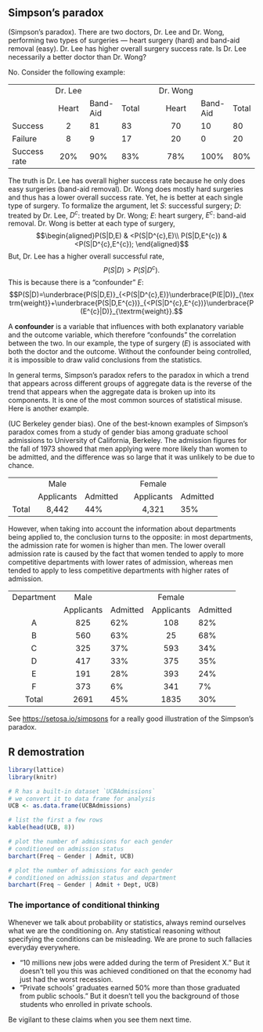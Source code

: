 ## Simpson's paradox

::: {#exm-simpson}
(Simpson's paradox). There are two doctors, Dr. Lee and Dr. Wong,
performing two types of surgeries --- heart surgery (hard) and band-aid
removal (easy). Dr. Lee has higher overall surgery success rate. Is Dr.
Lee necessarily a better doctor than Dr. Wong?

No. Consider the following example:

|              |         |          |       |     |          |          |       |
|--------------|:-------:|----------|-------|-----|:--------:|----------|-------|
|              | Dr. Lee |          |       |     | Dr. Wong |          |       |
|              |  Heart  | Band-Aid | Total |     |  Heart   | Band-Aid | Total |
| Success      |    2    | 81       | 83    |     |    70    | 10       | 80    |
| Failure      |    8    | 9        | 17    |     |    20    | 0        | 20    |
| Success rate |   20%   | 90%      | 83%   |     |   78%    | 100%     | 80%   |

The truth is Dr. Lee has overall higher success rate because he only
does easy surgeries (band-aid removal). Dr. Wong does mostly hard
surgeries and thus has a lower overall success rate. Yet, he is better
at each single type of surgery. To formalize the argument, let $S$:
successful surgery; $D$: treated by Dr. Lee, $D^{c}$: treated by Dr.
Wong; $E$: heart surgery, $E^{c}$: band-aid removal. Dr. Wong is better
at each type of surgery, $$\begin{aligned}P(S|D,E) & <P(S|D^{c},E)\\
P(S|D,E^{c}) & <P(S|D^{c},E^{c});
\end{aligned}$$ But, Dr. Lee has a higher overall successful rate,
$$P(S|D)>P(S|D^{c}).$$ This is because there is a "confounder" $E$:
$$P(S|D)=\underbrace{P(S|D,E)}_{<P(S|D^{c},E)}\underbrace{P(E|D)}_{\textrm{weight}}+\underbrace{P(S|D,E^{c})}_{<P(S|D^{c},E^{c})}\underbrace{P(E^{c}|D)}_{\textrm{weight}}.$$
:::

A **confounder** is a variable that influences with both explanatory
variable and the outcome variable, which therefore "confounds" the
correlation between the two. In our example, the type of surgery ($E$)
is associated with both the doctor and the outcome. Without the
confounder being controlled, it is impossible to draw valid conclusions
from the statistics.

In general terms, Simpson's paradox refers to the paradox in which a
trend that appears across different groups of aggregate data is the
reverse of the trend that appears when the aggregate data is broken up
into its components. It is one of the most common sources of statistical
misuse. Here is another example.

::: {#exm-ucbgender}
(UC Berkeley gender bias). One of the best-known examples of Simpson's
paradox comes from a study of gender bias among graduate school
admissions to University of California, Berkeley. The admission figures
for the fall of 1973 showed that men applying were more likely than
women to be admitted, and the difference was so large that it was
unlikely to be due to chance.

|       |            |          |     |            |          |
|-------|:----------:|----------|-----|:----------:|----------|
|       |    Male    |          |     |   Female   |          |
|       | Applicants | Admitted |     | Applicants | Admitted |
| Total |   8,442    | 44%      |     |   4,321    | 35%      |

However, when taking into account the information about departments
being applied to, the conclusion turns to the opposite: in most
departments, the admission rate for women is higher than men. The lower
overall admission rate is caused by the fact that women tended to apply
to more competitive departments with lower rates of admission, whereas
men tended to apply to less competitive departments with higher rates of
admission.

|            |            |          |            |          |
|:----------:|:----------:|----------|:----------:|----------|
| Department |    Male    |          |   Female   |          |
|            | Applicants | Admitted | Applicants | Admitted |
|     A      |    825     | 62%      |    108     | 82%      |
|     B      |    560     | 63%      |     25     | 68%      |
|     C      |    325     | 37%      |    593     | 34%      |
|     D      |    417     | 33%      |    375     | 35%      |
|     E      |    191     | 28%      |    393     | 24%      |
|     F      |    373     | 6%       |    341     | 7%       |
|   Total    |    2691    | 45%      |    1835    | 30%      |
:::

See <https://setosa.io/simpsons> for a really good
    illustration of the Simpson's paradox.
    
## R demostration {.unnumbered}

```r
library(lattice)
library(knitr)

# R has a built-in dataset `UCBAdmissions`
# we convert it to data frame for analysis
UCB <- as.data.frame(UCBAdmissions)

# list the first a few rows
kable(head(UCB, 8))
```

```r
# plot the number of admissions for each gender 
# conditioned on admission status
barchart(Freq ~ Gender | Admit, UCB)
```

```r
# plot the number of admissions for each gender 
# conditioned on admission status and department
barchart(Freq ~ Gender | Admit + Dept, UCB)
```

::: callout-note
### The importance of conditional thinking
Whenever we talk about probability or statistics, always remind ourselves 
what we are the conditioning on. Any statistical reasoning without specifying 
the conditions can be misleading. We are prone to such fallacies everyday everywhere. 

- "10 millions new jobs were added during the term of President X." But it doesn't 
tell you this was achieved conditioned on that the economy had just had the worst
recession. 
- "Private schools' graduates earned 50% more than those graduated from 
public schools." But it doesn't tell you the background of those students who
enrolled in private schools.

Be vigilant to these claims when you see them next time.
:::
